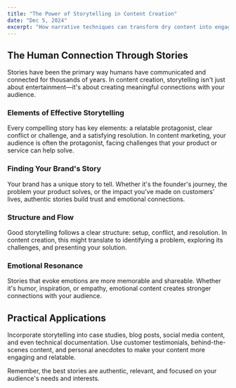 ```yaml
---
title: "The Power of Storytelling in Content Creation"
date: "Dec 5, 2024"
excerpt: "How narrative techniques can transform dry content into engaging stories that resonate with your audience."
---
```


## The Human Connection Through Stories
<p>Stories have been the primary way humans have communicated and connected for thousands of years. In content creation, storytelling isn't just about entertainment—it's about creating meaningful connections with your audience.</p>

### Elements of Effective Storytelling
<p>Every compelling story has key elements: a relatable protagonist, clear conflict or challenge, and a satisfying resolution. In content marketing, your audience is often the protagonist, facing challenges that your product or service can help solve.</p>

### Finding Your Brand's Story
<p>Your brand has a unique story to tell. Whether it's the founder's journey, the problem your product solves, or the impact you've made on customers' lives, authentic stories build trust and emotional connections.</p>

### Structure and Flow
<p>Good storytelling follows a clear structure: setup, conflict, and resolution. In content creation, this might translate to identifying a problem, exploring its challenges, and presenting your solution.</p>

### Emotional Resonance
<p>Stories that evoke emotions are more memorable and shareable. Whether it's humor, inspiration, or empathy, emotional content creates stronger connections with your audience.</p>

## Practical Applications
<p>Incorporate storytelling into case studies, blog posts, social media content, and even technical documentation. Use customer testimonials, behind-the-scenes content, and personal anecdotes to make your content more engaging and relatable.</p>

<p>Remember, the best stories are authentic, relevant, and focused on your audience's needs and interests.</p> 